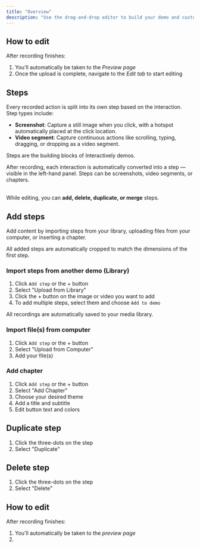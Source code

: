 ```yaml
---
title: "Overview"
description: "Use the drag-and-drop editor to build your demo and customize its appearance"
---
```


## How to edit

After recording finishes:

1. You’ll automatically be taken to the _Preview page_
2. Once the upload is complete, navigate to the _Edit tab_ to start editing

## Steps

Every recorded action is split into its own step based on the interaction. Step types include:

- **Screenshot**: Capture a still image when you click, with a hotspot automatically placed at the click location.
- **Video segment**: Capture continuous actions like scrolling, typing, dragging, or dropping as a video segment.

<Check>
  Steps are the building blocks of Interactively demos.

  After recording, each interaction is automatically converted into a step — visible in the left-hand panel. Steps can be screenshots, video segments, or chapters.

  \
  While editing, you can **add, delete, duplicate, or merge** steps.
</Check>

## Add steps

Add content by importing steps from your library, uploading files from your computer, or inserting a chapter.

<Note>
  All added steps are automatically cropped to match the dimensions of the first step.
</Note>

### Import steps from another demo (Library)

1. Click `Add step` or the \+ button
2. Select "Upload from Library"
3. Click the \+ button on the image or video you want to add
4. To add multiple steps, select them and choose `Add to demo`

<Info>
  All recordings are automatically saved to your media library.
</Info>

### Import file(s) from computer

1. Click `Add step` or the \+ button
2. Select "Upload from Computer"
3. Add your file(s)

### Add chapter

1. Click `Add step` or the \+ button
2. Select "Add Chapter"
3. Choose your desired theme
4. Add a title and subtitle
5. Edit button text and colors

## Duplicate step

1. Click the three-dots on the step
2. Select "Duplicate"

## Delete step

1. Click the three-dots on the step
2. Select "Delete"

## How to edit

After recording finishes:

1. You’ll automatically be taken to the _preview page_
2. 